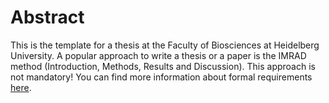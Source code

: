 # Abstract {-}

This is the template for a thesis at the Faculty of Biosciences at 
Heidelberg University. A popular approach to write a thesis or a
paper is the IMRAD method (Introduction, Methods, Results and Discussion). This
approach is not mandatory! You can find more information about formal
requirements [here](https://www.bio.uni-heidelberg.de/fakultaetbio/en/phd_submission).
